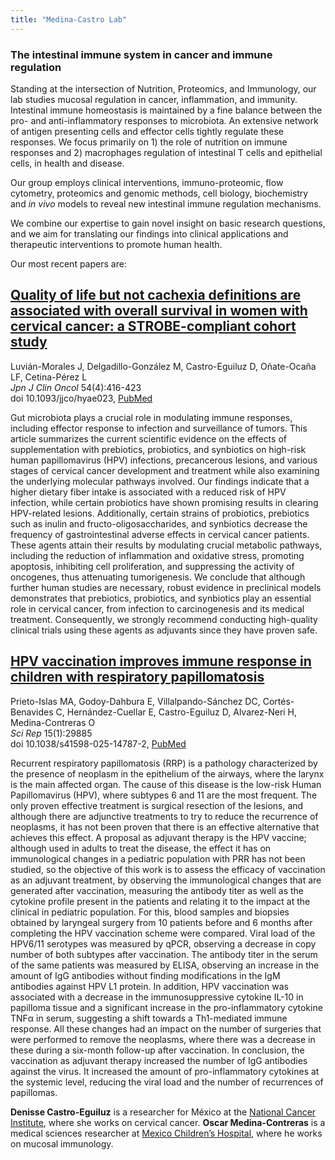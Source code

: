 ```yaml
---
title: "Medina-Castro Lab"
---
```


### The intestinal immune system in cancer and immune regulation

Standing at the intersection of Nutrition, Proteomics, and Immunology, our lab studies mucosal regulation in cancer, inflammation, and immunity. Intestinal immune homeostasis is maintained by a fine balance between the pro- and anti-inflammatory responses to microbiota. An extensive network of antigen presenting cells and effector cells tightly regulate these responses. We focus primarily on 1) the role of nutrition on immune responses and 2) macrophages regulation of intestinal T cells and epithelial cells, in health and disease.

Our group employs clinical interventions, immuno-proteomic, flow cytometry, proteomics and genomic methods, cell biology, biochemistry and *in vivo* models to reveal new intestinal immune regulation mechanisms.

We combine our expertise to gain novel insight on basic research questions, and we aim for translating our findings into clinical applications and therapeutic interventions to promote human health.

Our most recent papers are:

::: callout-important
## [Quality of life but not cachexia definitions are associated with overall survival in women with cervical cancer: a STROBE-compliant cohort study](https://academic.oup.com/jjco/article/54/4/416/7492484)

Luvián-Morales J, Delgadillo-González M, Castro-Eguiluz D, Oñate-Ocaña LF, Cetina-Pérez L\
*Jpn J Clin Oncol* 54(4):416-423\
doi 10.1093/jjco/hyae023, [PubMed](https://pubmed.ncbi.nlm.nih.gov/38146122/)

Gut microbiota plays a crucial role in modulating immune responses, including effector response to infection and surveillance of tumors. This article summarizes the current scientific evidence on the effects of supplementation with prebiotics, probiotics, and synbiotics on high-risk human papillomavirus (HPV) infections, precancerous lesions, and various stages of cervical cancer development and treatment while also examining the underlying molecular pathways involved. Our findings indicate that a higher dietary fiber intake is associated with a reduced risk of HPV infection, while certain probiotics have shown promising results in clearing HPV-related lesions. Additionally, certain strains of probiotics, prebiotics such as inulin and fructo-oligosaccharides, and synbiotics decrease the frequency of gastrointestinal adverse effects in cervical cancer patients. These agents attain their results by modulating crucial metabolic pathways, including the reduction of inflammation and oxidative stress, promoting apoptosis, inhibiting cell proliferation, and suppressing the activity of oncogenes, thus attenuating tumorigenesis. We conclude that although further human studies are necessary, robust evidence in preclinical models demonstrates that prebiotics, probiotics, and synbiotics play an essential role in cervical cancer, from infection to carcinogenesis and its medical treatment. Consequently, we strongly recommend conducting high-quality clinical trials using these agents as adjuvants since they have proven safe.
:::

::: callout-important
## [HPV vaccination improves immune response in children with respiratory papillomatosis](https://www.nature.com/articles/s41598-025-14787-2)

Prieto-Islas MA, Godoy-Dahbura E, Villalpando-Sánchez DC, Cortés-Benavides C, Hernández-Cuellar E, Castro-Eguiluz D, Alvarez-Neri H, Medina-Contreras O\
*Sci Rep* 15(1):29885\
doi 10.1038/s41598-025-14787-2, [PubMed](https://pubmed.ncbi.nlm.nih.gov/40813785/)

Recurrent respiratory papillomatosis (RRP) is a pathology characterized by the presence of neoplasm in the epithelium of the airways, where the larynx is the main affected organ. The cause of this disease is the low-risk Human Papillomavirus (HPV), where subtypes 6 and 11 are the most frequent. The only proven effective treatment is surgical resection of the lesions, and although there are adjunctive treatments to try to reduce the recurrence of neoplasms, it has not been proven that there is an effective alternative that achieves this effect. A proposal as adjuvant therapy is the HPV vaccine; although used in adults to treat the disease, the effect it has on immunological changes in a pediatric population with PRR has not been studied, so the objective of this work is to assess the efficacy of vaccination as an adjuvant treatment, by observing the immunological changes that are generated after vaccination, measuring the antibody titer as well as the cytokine profile present in the patients and relating it to the impact at the clinical in pediatric population. For this, blood samples and biopsies obtained by laryngeal surgery from 10 patients before and 6 months after completing the HPV vaccination scheme were compared. Viral load of the HPV6/11 serotypes was measured by qPCR, observing a decrease in copy number of both subtypes after vaccination. The antibody titer in the serum of the same patients was measured by ELISA, observing an increase in the amount of IgG antibodies without finding modifications in the IgM antibodies against HPV L1 protein. In addition, HPV vaccination was associated with a decrease in the immunosuppressive cytokine IL-10 in papilloma tissue and a significant increase in the pro-inflammatory cytokine TNFα in serum, suggesting a shift towards a Th1-mediated immune response. All these changes had an impact on the number of surgeries that were performed to remove the neoplasms, where there was a decrease in these during a six-month follow-up after vaccination. In conclusion, the vaccination as adjuvant therapy increased the number of IgG antibodies against the virus. It increased the amount of pro-inflammatory cytokines at the systemic level, reducing the viral load and the number of recurrences of papillomas.
:::

**Denisse Castro-Eguiluz** is a researcher for México at the [National Cancer Institute](https://www.incan.salud.gob.mx), where she works on cervical cancer. **Oscar Medina-Contreras** is a medical sciences researcher at [Mexico Children’s Hospital](https://www.himfg.edu.mx/), where he works on mucosal immunology.